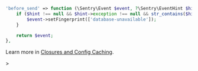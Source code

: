 ```php {filename:config/sentry.php}
'before_send' => function (\Sentry\Event $event, ?\Sentry\EventHint $hint): ?\Sentry\Event {
    if ($hint !== null && $hint->exception !== null && str_contains($hint->exception->getMessage(), 'database unavailable')) {
        $event->setFingerprint(['database-unavailable']);
    }

    return $event;
},
```

<Alert>

Learn more in [Closures and Config Caching](/platforms/php/guides/laravel/configuration/laravel-options/#closures-and-config-caching).

</Alert>>
